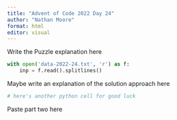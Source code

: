 ```yaml
---
title: "Advent of Code 2022 Day 24"
author: "Nathan Moore"
format: html
editor: visual
---
```


Write the Puzzle explanation here

```python

with open('data-2022-24.txt', 'r') as f:
    inp = f.read().splitlines()

```

Maybe write an explanation of the solution approach here

```python
# here's another python cell for good luck

```

Paste part two here
